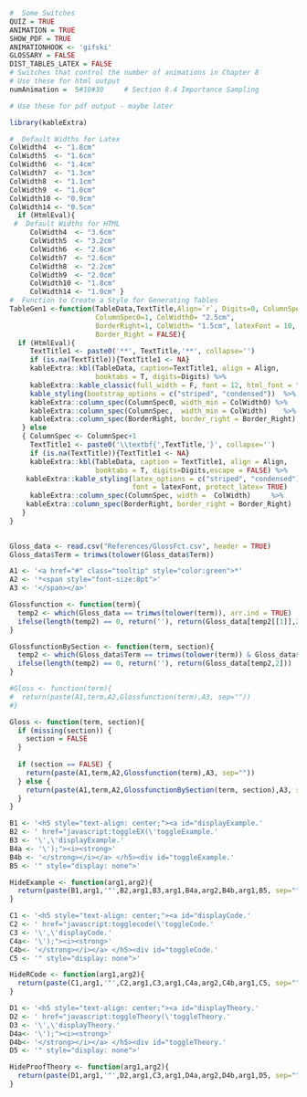 

```r
#  Some Switches
QUIZ = TRUE
ANIMATION = TRUE
SHOW_PDF = TRUE
ANIMATIONHOOK <- 'gifski'
GLOSSARY = FALSE
DIST_TABLES_LATEX = FALSE
# Switches that control the number of animations in Chapter 8
# Use these for html output
numAnimation =  5#10#30     # Section 8.4 Importance Sampling

# Use these for pdf output - maybe later

```

```r
library(kableExtra)
```

```r
#  Default Widths for Latex
ColWidth4  <- "1.8cm"
ColWidth5  <- "1.6cm"
ColWidth6  <- "1.4cm"
ColWidth7  <- "1.3cm"
ColWidth8  <- "1.1cm"
ColWidth9  <- "1.0cm"
ColWidth10 <- "0.9cm"
ColWidth14 <- "0.5cm"
  if (HtmlEval){
 #  Default Widths for HTML
     ColWidth4  <- "3.6cm"
     ColWidth5  <- "3.2cm"
     ColWidth6  <- "2.8cm"
     ColWidth7  <- "2.6cm"
     ColWidth8  <- "2.2cm"
     ColWidth9  <- "2.0cm"
     ColWidth10 <- "1.8cm"
     ColWidth14 <- "1.0cm" }
#  Function to Create a Style for Generating Tables
TableGen1 <-function(TableData,TextTitle,Align=`r`, Digits=0, ColumnSpec=1,
                     ColumnSpec0=1, ColWidth0= "2.5cm", 
                     BorderRight=1, ColWidth= "1.5cm", latexFont = 10,
                     Border_Right = FALSE){
  if (HtmlEval){
     TextTitle1 <- paste0('**', TextTitle,'**', collapse='')
     if (is.na(TextTitle)){TextTitle1 <- NA}
     kableExtra::kbl(TableData, caption=TextTitle1, align = Align,
                     booktabs = T, digits=Digits) %>%
     kableExtra::kable_classic(full_width = F, font = 12, html_font = "Cambria") %>%
     kable_styling(bootstrap_options = c("striped", "condensed"))  %>%
     kableExtra::column_spec(ColumnSpec0, width_min = ColWidth0) %>%
     kableExtra::column_spec(ColumnSpec,  width_min = ColWidth)    %>%
     kableExtra::column_spec(BorderRight, border_right = Border_Right)
   } else  
   { ColumnSpec <- ColumnSpec+1
     TextTitle1 <- paste0('\\textbf{',TextTitle,'}', collapse='')
     if (is.na(TextTitle)){TextTitle1 <- NA}
     kableExtra::kbl(TableData, caption = TextTitle1, align = Align,
                     booktabs = T, digits=Digits,escape = FALSE) %>%
    kableExtra::kable_styling(latex_options = c("striped", "condensed") ,
                              font = latexFont, protect_latex= TRUE)   %>%
     kableExtra::column_spec(ColumnSpec, width =  ColWidth)     %>%
    kableExtra::column_spec(BorderRight, border_right = Border_Right)
   }  
}
  
```




```r
Gloss_data <- read.csv("References/GlossFct.csv", header = TRUE)
Gloss_data$Term = trimws(tolower(Gloss_data$Term))

A1 <- '<a href="#" class="tooltip" style="color:green">*'
A2 <- '*<span style="font-size:8pt">'
A3 <- '</span></a>'

Glossfunction <- function(term){
  temp2 <- which(Gloss_data == trimws(tolower(term)), arr.ind = TRUE)
  ifelse(length(temp2) == 0, return(''), return(Gloss_data[temp2[[1]],2]))
}

GlossfunctionBySection <- function(term, section){
  temp2 <- which(Gloss_data$Term == trimws(tolower(term)) & Gloss_data$Section == section)
  ifelse(length(temp2) == 0, return(''), return(Gloss_data[temp2,2]))
}

#Gloss <- function(term){
#  return(paste(A1,term,A2,Glossfunction(term),A3, sep=""))
#}

Gloss <- function(term, section){
  if (missing(section)) {
    section = FALSE
  }
  
  if (section == FALSE) {
    return(paste(A1,term,A2,Glossfunction(term),A3, sep=""))
  } else {
    return(paste(A1,term,A2,GlossfunctionBySection(term, section),A3, sep=""))
  }
}

```




```r
B1 <- '<h5 style="text-align: center;"><a id="displayExample.'
B2 <- ' href="javascript:toggleEX(\'toggleExample.'
B3 <- '\',\'displayExample.'
B4a <- '\');"><i><strong>'
B4b <- '</strong></i></a> </h5><div id="toggleExample.'
B5 <- '" style="display: none">'

HideExample <- function(arg1,arg2){
  return(paste(B1,arg1,'"',B2,arg1,B3,arg1,B4a,arg2,B4b,arg1,B5, sep=""))
} 

C1 <- '<h5 style="text-align: center;"><a id="displayCode.'
C2 <- ' href="javascript:togglecode(\'toggleCode.'
C3 <- '\',\'displayCode.'
C4a<- '\');"><i><strong>'
C4b<- '</strong></i></a> </h5><div id="toggleCode.'
C5 <- '" style="display: none">'

HideRCode <- function(arg1,arg2){
  return(paste(C1,arg1,'"',C2,arg1,C3,arg1,C4a,arg2,C4b,arg1,C5, sep=""))
}

D1 <- '<h5 style="text-align: center;"><a id="displayTheory.'
D2 <- ' href="javascript:toggleTheory(\'toggleTheory.'
D3 <- '\',\'displayTheory.'
D4a<- '\');"><i><strong>'
D4b<- '</strong></i></a> </h5><div id="toggleTheory.'
D5 <- '" style="display: none">'

HideProofTheory <- function(arg1,arg2){
  return(paste(D1,arg1,'"',D2,arg1,C3,arg1,D4a,arg2,D4b,arg1,D5, sep=""))
}

```

